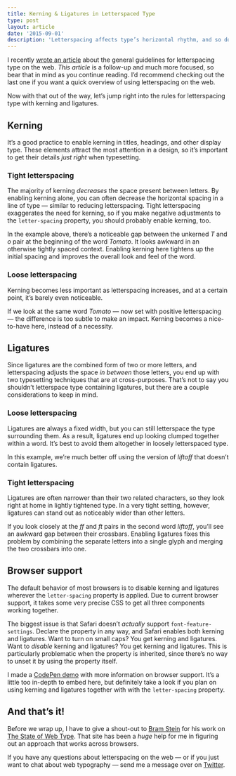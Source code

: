 ```yaml
---
title: Kerning & Ligatures in Letterspaced Type
type: post
layout: article
date: '2015-09-01'
description: 'Letterspacing affects type’s horizontal rhythm, and so do kerning and ligatures. Combining all three of them can make for beautifully spaced typography.'
---
```


I recently [wrote an article][guidelines] about the general guidelines for letterspacing type on the web. _This article_ is a follow-up and much more focused, so bear that in mind as you continue reading. I’d recommend checking out the last one if you want a quick overview of using letterspacing on the web.

Now with that out of the way, let’s jump right into the rules for letterspacing type with kerning and ligatures.

## Kerning

It’s a good practice to enable kerning in titles, headings, and other display type. These elements attract the most attention in a design, so it’s important to get their details _just right_ when typesetting.

### Tight letterspacing

The majority of kerning _decreases_ the space present between letters. By enabling kerning alone, you can often decrease the horizontal spacing in a line of type &mdash; similar to reducing letterspacing. Tight letterspacing exaggerates the need for kerning, so if you make negative adjustments to the `letter-spacing` property, you should probably enable kerning, too.

<CodePen
  height={330}
  id="5e36a72a168d631d7f3b3ccdcf310497"
  title="Comparison of kerned and unkerned bold type where the unkerned text looks unattractive"
/>

In the example above, there’s a noticeable gap between the unkerned _T_ and _o_ pair at the beginning of the word _Tomato_. It looks awkward in an otherwise tightly spaced context. Enabling kerning here tightens up the initial spacing and improves the overall look and feel of the word.

### Loose letterspacing

Kerning becomes less important as letterspacing increases, and at a certain point, it’s barely even noticeable.

If we look at the same word _Tomato_ &mdash; now set with positive letterspacing &mdash; the difference is too subtle to make an impact. Kerning becomes a nice-to-have here, instead of a necessity.

<CodePen
  height={330}
  id="6d702133d6c081a4af782d648e1c3ff6"
  title="Comparison of kerned and unkerned thin type looking nearly identical"
/>

## Ligatures

Since ligatures are the combined form of two or more letters, and letterspacing adjusts the space _in between_ those letters, you end up with two typesetting techniques that are at cross-purposes. That’s not to say you shouldn’t letterspace type containing ligatures, but there are a couple considerations to keep in mind.

### Loose letterspacing

Ligatures are always a fixed width, but you can still letterspace the type surrounding them. As a result, ligatures end up looking clumped together within a word. It’s best to avoid them altogether in loosely letterspaced type.

<CodePen
  height={270}
  id="e4d79dfcf8e98e856f9d5c8ba65f8b4e"
  title="Spaced-out type with two awkardly joined letters in the FT ligature"
/>

In this example, we’re much better off using the version of _liftoff_ that doesn’t contain ligatures.

### Tight letterspacing

Ligatures are often narrower than their two related characters, so they look right at home in lightly tightened type. In a very tight setting, however, ligatures can stand out as noticeably wider than other letters.

<CodePen
  height={270}
  id="cb5625881dcf0db7e11d26d69c2ff40c"
  title="Tight type where FT looks awkward as separate letters instead of a ligature"
/>

If you look closely at the _ff_ and _ft_ pairs in the second word _liftoff_, you’ll see an awkward gap between their crossbars. Enabling ligatures fixes this problem by combining the separate letters into a single glyph and merging the two crossbars into one.

## Browser support

The default behavior of most browsers is to disable kerning and ligatures wherever the `letter-spacing` property is applied. Due to current browser support, it takes some very precise CSS to get all three components working together.

The biggest issue is that Safari doesn’t _actually_ support `font-feature-settings`. Declare the property in any way, and Safari enables both kerning and ligatures. Want to turn on small caps? You get kerning and ligatures. Want to _disable_ kerning and ligatures? You get kerning and ligatures. This is particularly problematic when the property is inherited, since there’s no way to unset it by using the property itself.

I made a [CodePen demo][codepen-demo] with more information on browser support. It’s a little too in-depth to embed here, but definitely take a look if you plan on using kerning and ligatures together with with the `letter-spacing` property.

## And that’s it!

Before we wrap up, I have to give a shout-out to [Bram Stein][twitter-bram] for his work on [The State of Web Type][state-of-web-type]. That site has been a _huge_ help for me in figuring out an approach that works across browsers.

If you have any questions about letterspacing on the web &mdash; or if you just want to chat about web typography &mdash; send me a message over on [Twitter][twitter].

[codepen-demo]: http://codepen.io/johndjameson/pen/e96a930f0a73dd36f9ff173422b48523?editors=110
[guidelines]: guidelines-for-letterspacing-type.html
[state-of-web-type]: http://stateofwebtype.com/
[twitter]: https://twitter.com/johndjameson
[twitter-bram]: https://twitter.com/bram_stein
